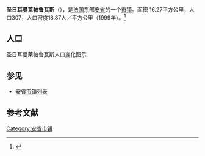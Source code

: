 {{Infobox French commune
|name                    = 圣日耳曼莱帕鲁瓦斯
|native name             = Saint-Germain-les-Paroisses
|image flag              = 
|image flag size         = 
|flag legend             = 
|image coat of arms      = 
|image coat of arms size = 
|coat of arms legend     = 
|city motto              = 
|image                   = 
|caption                 = 
|map                     = 
|adjustable map          = 
|time zone               = 
|longitude              = 
|latitude               =  
|arrondissement         =  
|canton                 =  
|subdivisions entry      = 
|subdivisions            = 
|intercommunality        = 
|mayor                   = 
|term                    = 
|elevation m             = 
|area km2                = 16.27
|population             = 307
|population date         = 1999
|INSEE                  = 01358
|postal code             = 01300
|website                 = 
}}
{{French Commune Map|01358}}
'''圣日耳曼莱帕鲁瓦斯'''（{{lang-fr|Saint-Germain-les-Paroisses}}），是[[法国|法国]]东部[[安省_(法國)|安省]]的一个[[市镇_(法国)|市镇]]。面积 16.27平方公里，人口307，人口密度18.87人／平方公里（1999年）。<ref name="Statmallen Areal i Frankrikes kommuner">{{cite web|url=http://www.insee.fr/fr/ppp/bases-de-donnees/recensement/populations-legales/france-departements.asp?annee=2009#departements|title=Insee, Populations légales 2009 pour les départements et les collectivités d'outre-mer France métropolitaine et DOM|accessdate=2012-01-30|archive-date=2012-01-08|archive-url=https://web.archive.org/web/20120108000120/http://www.insee.fr/fr/ppp/bases-de-donnees/recensement/populations-legales/france-departements.asp?annee=2009#departements|dead-url=no}}</ref>

== 人口 ==
圣日耳曼莱帕鲁瓦斯人口变化图示
{{French Commune Population|01358}}

==参见==
*[[安省市镇列表|安省市镇列表]]

== 参考文献 ==
{{reflist}}

{{安省市鎮}}

[[Category:安省市镇|Category:安省市镇]]